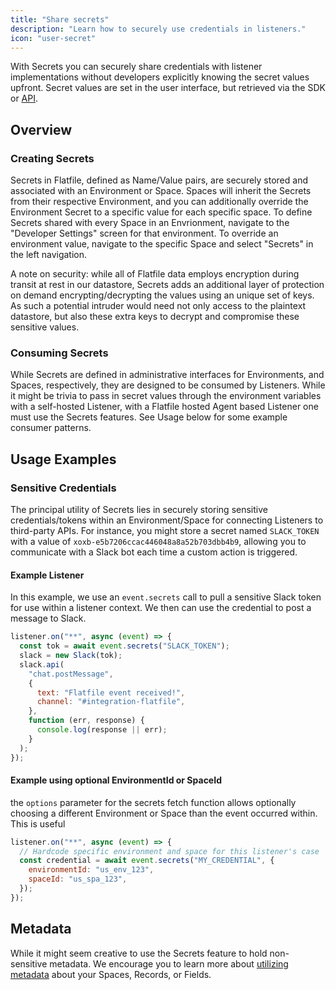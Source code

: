 ```yaml
---
title: "Share secrets"
description: "Learn how to securely use credentials in listeners."
icon: "user-secret"
---
```


With Secrets you can securely share credentials with listener implementations
without developers explicitly knowing the secret values upfront. Secret values
are set in the user interface, but retrieved via the SDK or
[API](https://reference.flatfile.com/docs/api/385183f8a52af-list-all-secrets-for-an-environment-or-environment-space).

## Overview

### Creating Secrets

Secrets in Flatfile, defined as Name/Value pairs, are securely stored and associated
with an Environment or Space. Spaces will inherit the Secrets from their respective
Environment, and you can additionally override the Environment Secret to a specific
value for each specific space. To define Secrets shared with every Space in an
Envrionment, navigate to the "Developer Settings" screen for that environment.
To override an environment value, navigate to the specific Space and select "Secrets"
in the left navigation.

A note on security: while all of Flatfile data employs encryption during transit
at rest in our datastore, Secrets adds an additional layer of protection on demand
encrypting/decrypting the values using an unique set of keys. As such a potential
intruder would need not only access to the plaintext datastore, but also these
extra keys to decrypt and compromise these sensitive values.

### Consuming Secrets

While Secrets are defined in administrative interfaces for Environments, and Spaces,
respectively, they are designed to be consumed by Listeners. While it might be trivia
to pass in secret values through the environment variables with a self-hosted
Listener, with a Flatfile hosted Agent based Listener one must use the Secrets
features. See Usage below for some example consumer patterns.

## Usage Examples

### Sensitive Credentials

The principal utility of Secrets lies in securely storing sensitive credentials/tokens
within an Environment/Space for connecting Listeners to third-party APIs. For
instance, you might store a secret named `SLACK_TOKEN` with a value of
`xoxb-e5b7206ccac446048a8a52b703dbb4b9`, allowing you to communicate with a
Slack bot each time a custom action is triggered.

#### Example Listener

In this example, we use an `event.secrets` call to pull a sensitive Slack token
for use within a listener context. We then can use the credential to post a
message to Slack.

```jsx
listener.on("**", async (event) => {
  const tok = await event.secrets("SLACK_TOKEN");
  slack = new Slack(tok);
  slack.api(
    "chat.postMessage",
    {
      text: "Flatfile event received!",
      channel: "#integration-flatfile",
    },
    function (err, response) {
      console.log(response || err);
    }
  );
});
```

#### Example using optional EnvironmentId or SpaceId

the `options` parameter for the secrets fetch function allows optionally choosing
a different Environment or Space than the event occurred within. This is useful

```jsx
listener.on("**", async (event) => {
  // Hardcode specific environment and space for this listener's case
  const credential = await event.secrets("MY_CREDENTIAL", {
    environmentId: "us_env_123",
    spaceId: "us_spa_123",
  });
});
```

## Metadata

While it might seem creative to use the Secrets feature to hold non-sensitive
metadata. We encourage you to learn more about [utilizing metadata](./metadata)
about your Spaces, Records, or Fields.
